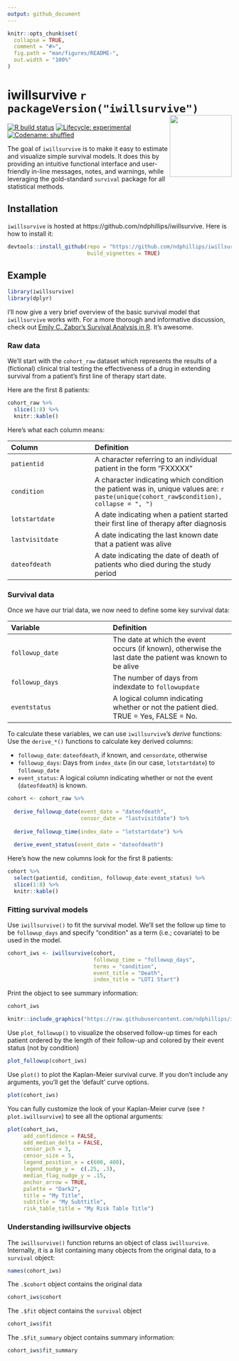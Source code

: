 ```yaml
---
output: github_document
---
```


<!-- README.md is generated from README.Rmd. Please edit that file -->

```r
knitr::opts_chunk$set(
  collapse = TRUE,
  comment = "#>",
  fig.path = "man/figures/README-",
  out.width = "100%"
)
```

# iwillsurvive `r packageVersion("iwillsurvive")` <img src="https://raw.githubusercontent.com/ndphillips/iwillsurvive/master/inst/figures/iwillsurvive_hex.png" align="right" height="139"/>

<!-- badges: start -->
[![R build status](https://github.com/ndphillips/iwillsurvive/workflows/R-CMD-check/badge.svg)](https://github.com/ndphillips/iwillsurvive/actions)
[![Lifecycle: experimental](https://img.shields.io/badge/lifecycle-experimental-orange.svg)](https://www.tidyverse.org/lifecycle/#experimental)
[![Codename: shuffled](https://img.shields.io/badge/version-0.1_'Gloria'-yellow.svg)](https://en.wikipedia.org/wiki/Gloria_Gaynor)
  <!-- badges: end -->


The goal of `iwillsurvive` is to make it easy to estimate and visualize simple 
survival models. It does this by providing an intuitive functional interface and
user-friendly in-line messages, notes, and warnings, while leveraging the 
gold-standard `survival` package for all statistical methods.

## Installation

`iwillsurvive` is hosted at https://github.com/ndphillips/iwillsurvive. Here is 
how to install it:

```r
devtools::install_github(repo = "https://github.com/ndphillips/iwillsurvive",
                         build_vignettes = TRUE)
```

## Example

```r
library(iwillsurvive)
library(dplyr)
```

I'll now give a very brief overview of the basic survival model that `iwillsurvive` works with. For a more thorough and informative discussion, check out [Emily C. Zabor's Survival Analysis in R](https://www.emilyzabor.com/tutorials/survival_analysis_in_r_tutorial.html). It's awesome.

### Raw data

We'll start with the `cohort_raw` dataset which represents the results of a (fictional) clinical trial testing the effectiveness of a drug in extending survival from a patient's first line of therapy start date.

Here are the first 8 patients:

```r
cohort_raw %>%
  slice(1:8) %>%
  knitr::kable()
```

Here's what each column means:

|Column|Definition|
|:-----|:---------|
|`patientid`|A character referring to an individual patient in the form "FXXXXX"|
|`condition`|A character indicating which condition the patient was in, unique values are: `r paste(unique(cohort_raw$condition), collapse = ", ")`|
|`lotstartdate`|A date indicating when a patient started their first line of therapy after diagnosis|
|`lastvisitdate`|A date indicating the last known date that a patient was alive|
|`dateofdeath`|A date indicating the date of death of patients who died during the study period|

### Survival data

Once we have our trial data, we now need to define some key survival data:

|Variable|Definition|
|:----|:-----|
|`followup_date`|The date at which the event occurs (if known), otherwise the last date the patient was known to be alive|
|`followup_days`|The number of days from indexdate to `followupdate`|
|`eventstatus`|A logical column indicating whether or not the patient died. TRUE = Yes, FALSE = No.

To calculate these variables, we can use `iwillsurvive`'s *derive* functions:
Use the `derive_*()` functions to calculate key derived columns:

* `followup_date`: `dateofdeath`, if known, and `censordate`, otherwise
* `followup_days`: Days from `index_date` (in our case, `lotstartdate`) to 
`followup_date`
* `event_status`: A logical column indicating whether or not the event 
(`dateofdeath`) is known.

```r
cohort <- cohort_raw %>%
  
  derive_followup_date(event_date = "dateofdeath",
                       censor_date = "lastvisitdate") %>%
  
  derive_followup_time(index_date = "lotstartdate") %>%
  
  derive_event_status(event_date = "dateofdeath")
```


Here's how the new columns look for the first 8 patients:

```r
cohort %>% 
  select(patientid, condition, followup_date:event_status) %>%
  slice(1:8) %>%
  knitr::kable()
```

### Fitting survival models

Use `iwillsurvive()` to fit the survival model. We'll set the follow up time to
be `followup_days` and specify "condition" as a term (i.e.; covariate) to be 
used in the model.

<!-- * Note: If we were using `survival::survfit()` we'd need to specify this nasty  -->
<!-- looking formula `survival::survfit(survival::Surv(followup_days, event_status,  -->
<!-- type = 'right') ~ group, data = cohort)` ddirectly, With `iwillsurvive()`, we can  -->
<!-- simply specify the column names of interest and let the function take care of  -->
<!-- the formula -->

```r
cohort_iws <- iwillsurvive(cohort, 
                           followup_time = "followup_days",
                           terms = "condition",
                           event_title = "Death", 
                           index_title = "LOT1 Start")
```

Print the object to see summary information:

```r
cohort_iws
```

```r
knitr::include_graphics("https://raw.githubusercontent.com/ndphillips/iwillsurvive/master/inst/figures/print_iwillsurvive.png")
```

Use `plot_followup()` to visualize the observed follow-up times for each patient 
ordered by the length of their follow-up and colored by their event status (not
 by condition)

```r
plot_followup(cohort_iws)
```

Use `plot()` to plot the Kaplan-Meier survival curve. If you don't include any 
arguments, you'll get the 'default' curve options.

```r
plot(cohort_iws)
```

You can fully customize the look of your Kaplan-Meier curve (see 
`?plot.iwillsurvive`) to see all the optional arguments:

```r
plot(cohort_iws, 
     add_confidence = FALSE, 
     add_median_delta = FALSE, 
     censor_pch = 3,
     censor_size = 5,
     legend_position_x = c(600, 400),
     legend_nudge_y =  c(.25, .3), 
     median_flag_nudge_y = .15,
     anchor_arrow = TRUE,
     palette = "Dark2",
     title = "My Title",
     subtitle = "My Subttitle",
     risk_table_title = "My Risk Table Title")
```

### Understanding iwillsurvive objects

The `iwillsurvive()` function returns an object of class `iwillsurvive`. 
Internally, it is a list containing many objects from the original data, to a 
`survival` object:

```r
names(cohort_iws)
```

The `.$cohort` object contains the original data

```r
cohort_iws$cohort
```

The `.$fit` object contains the `survival` object

```r
cohort_iws$fit
```

The `.$fit_summary` object contains summary information:

```r
cohort_iws$fit_summary
```

